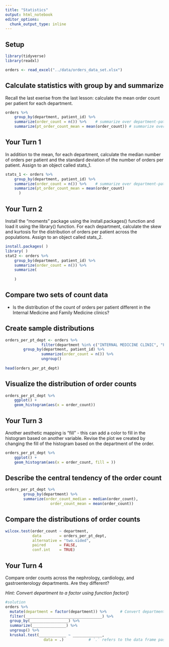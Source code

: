 ```yaml
---
title: "Statistics"
output: html_notebook
editor_options: 
  chunk_output_type: inline
---
```


## Setup

```r
library(tidyverse) 
library(readxl) 

orders <- read_excel("../data/orders_data_set.xlsx")
```


## Calculate statistics with group by and summarize

Recall the last exerise from the last lesson: calculate the mean order count per patient for each department.

```r
orders %>%	    
	group_by(department, patient_id) %>%	    
	summarize(order_count = n()) %>%    # summarize over department-patient_id groups
	summarize(pt_order_count_mean = mean(order_count)) # summarize over department groups
```

## Your Turn 1

In addition to the mean, for each department, calculate the median number of orders per patient and the standard deviation of the number of orders per patient. Assign to an object called stats_1.

```r
stats_1 <- orders %>%	    
	group_by(department, patient_id) %>%	    
	summarize(order_count = n()) %>%    # summarize over department-patient_id groups
	summarize(pt_order_count_mean = mean(order_count)
	  )
```

## Your Turn 2

Install the “moments” package using the install.packages() function and load it using the library() function. For each department, calculate the skew and kurtosis for the distribution of orders per patient across the populations. Assign to an object called stats_2.

```r
install.packages( )
library( )
stat2 <- orders %>%	    
	group_by(department, patient_id) %>%	    
	summarize(order_count = n()) %>% 
	summarize(
	  
	) 
```

## Compare two sets of count data

- Is the distribution of the count of orders per patient different in the Internal Medicine and Family Medicine clinics?

## Create sample distributions

```r
orders_per_pt_dept <- orders %>%	        
				filter(department %in% c("INTERNAL MEDICINE CLINIC", "FAMILY MEDICINE CLINIC")) %>%
        group_by(department, patient_id) %>%	        
				summarize(order_count = n()) %>%     
				ungroup()
				
head(orders_per_pt_dept)
```

## Visualize the distribution of order counts

```r
orders_per_pt_dept %>%
	ggplot() +
	geom_histogram(aes(x = order_count))
```

## Your Turn 3

Another aesthetic mapping is "fill" - this can add a color to fill in the histogram based on another variable. Revise the plot we created by changing the fill of the histogram based on the department of the order.

```r
orders_per_pt_dept %>%
	ggplot() +
	geom_histogram(aes(x = order_count, fill = ))
```

## Describe the central tendency of the order count

```r
orders_per_pt_dept %>% 
		group_by(department) %>% 
		summarize(order_count_median = median(order_count), 
			        order_count_mean = mean(order_count))
```

## Compare the distributions of order counts

```r
wilcox.test(order_count ~ department, 
            data        = orders_per_pt_dept, 
            alternative = "two.sided", 
            paired      = FALSE, 
            conf.int    = TRUE)
```

## Your Turn 4

Compare order counts across the nephrology, cardiology, and gastroenterology departments. Are they different?

*Hint: Convert department to a factor using function factor()*

```r
#solution
orders %>%
  mutate(department = factor(department)) %>%      # Convert department from character to factor
  filter(__________________________________) %>%
  group_by(_________________) %>%
  summarize(_______________) %>%
  ungroup() %>%
  kruskal.test(____________ ~ _____________, 
	             data = .)           # `.` refers to the data frame passed via the upstream pipe (%>%)
```

